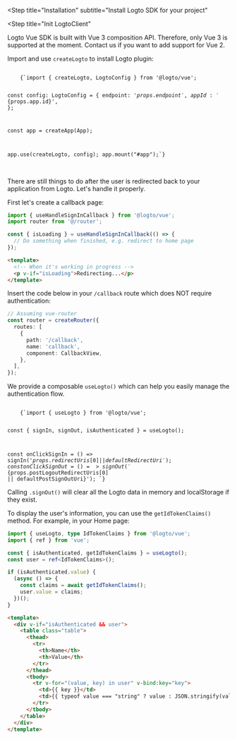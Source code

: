 

<Steps>

<Step
  title="Installation"
  subtitle="Install Logto SDK for your project"
>

<NpmLikeInstallation packageName="@logto/vue" />

</Step>

<Step
  title="Init LogtoClient"
>

<InlineNotification>
  Logto Vue SDK is built with Vue 3 composition API. Therefore, only Vue 3 is supported at the moment. Contact us if you want to add support for Vue 2.
</InlineNotification>

Import and use `createLogto` to install Logto plugin:

<Code className="language-ts" title="main.ts">
    {`import { createLogto, LogtoConfig } from '@logto/vue';

const config: LogtoConfig = {
  endpoint: '${props.endpoint}',
  appId: '${props.app.id}',
};

const app = createApp(App);

app.use(createLogto, config);
app.mount("#app");`}
</Code>

<br/>

<CustomDomainEndpointNotice />

</Step>

<Step title="Configure redirect URIs">

<RedirectUrisWeb />

</Step>

<Step title="Handle redirect">

There are still things to do after the user is redirected back to your application from Logto. Let's handle it properly.

First let's create a callback page:

```ts title="views/CallbackView.vue"
import { useHandleSignInCallback } from '@logto/vue';
import router from '@/router';

const { isLoading } = useHandleSignInCallback(() => {
  // Do something when finished, e.g. redirect to home page
});
```

```html
<template>
  <!-- When it's working in progress -->
  <p v-if="isLoading">Redirecting...</p>
</template>
```

Insert the code below in your `/callback` route which does NOT require authentication:

```ts title="router/index.ts"
// Assuming vue-router
const router = createRouter({
  routes: [
    {
      path: '/callback',
      name: 'callback',
      component: CallbackView,
    },
  ],
});
```

</Step>

<Step title="Implement sign-in and sign-out">

We provide a composable `useLogto()` which can help you easily manage the authentication flow.

<Code className="language-ts" title="views/HomeView.vue">
    {`import { useLogto } from '@logto/vue';

const { signIn, signOut, isAuthenticated } = useLogto();

const onClickSignIn = () => signIn('${props.redirectUris[0] || defaultRedirectUri}');
const onClickSignOut = () => signOut('${props.postLogoutRedirectUris[0] || defaultPostSignOutUri}');
`}
</Code>

Calling `.signOut()` will clear all the Logto data in memory and localStorage if they exist.

</Step>

<Step title="Checkpoint: Test your application">

<Checkpoint />

</Step>

<Step title="Display user information">

To display the user's information, you can use the `getIdTokenClaims()` method. For example, in your Home page:

```ts title="views/HomeView.vue"
import { useLogto, type IdTokenClaims } from '@logto/vue';
import { ref } from 'vue';

const { isAuthenticated, getIdTokenClaims } = useLogto();
const user = ref<IdTokenClaims>();

if (isAuthenticated.value) {
  (async () => {
    const claims = await getIdTokenClaims();
    user.value = claims;
  })();
}
```

```html
<template>
  <div v-if="isAuthenticated && user">
    <table class="table">
      <thead>
        <tr>
          <th>Name</th>
          <th>Value</th>
        </tr>
      </thead>
      <tbody>
        <tr v-for="(value, key) in user" v-bind:key="key">
          <td>{{ key }}</td>
          <td>{{ typeof value === "string" ? value : JSON.stringify(value) }}</td>
        </tr>
      </tbody>
    </table>
  </div>
</template>
```

</Step>

</Steps>
